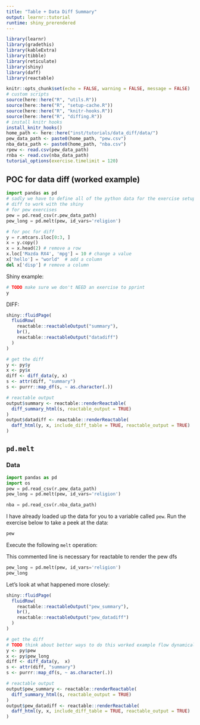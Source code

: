 ```yaml
---
title: "Table + Data Diff Summary"
output: learnr::tutorial
runtime: shiny_prerendered
---
```


```r
library(learnr)
library(gradethis)
library(kableExtra)
library(tibble)
library(reticulate)
library(shiny)
library(daff)
library(reactable)

knitr::opts_chunk$set(echo = FALSE, warning = FALSE, message = FALSE)
# custom scripts
source(here::here("R", "utils.R"))
source(here::here("R", "setup-cache.R"))
source(here::here("R", "knitr-hooks.R"))
source(here::here("R", "diffing.R"))
# install knitr hooks
install_knitr_hooks()
home_path <- here::here("inst/tutorials/data_diff/data/")
pew_data_path <- paste0(home_path, "pew.csv")
nba_data_path <- paste0(home_path, "nba.csv")
rpew <- read.csv(pew_data_path)
rnba <- read.csv(nba_data_path)
tutorial_options(exercise.timelimit = 120)
```

## POC for data diff (worked example)

```python
import pandas as pd
# sadly we have to define all of the python data for the exercise setup and the 
# diff to work with the shiny
# for pew exercises
pew = pd.read_csv(r.pew_data_path)
pew_long = pd.melt(pew, id_vars='religion')

# for poc for diff
y = r.mtcars.iloc[0:3, ]
x = y.copy()
x = x.head(2) # remove a row
x.loc['Mazda RX4', 'mpg'] = 10 # change a value
x['hello'] = "world"  # add a column
del x['disp'] # remove a column
```

Shiny example:

```python
# TODO make sure we don't NEED an exercise to pprint
y
```

<!-- ```{python x, echo=TRUE, opts.label="pprinter"} -->
<!-- x -->
<!-- ``` -->


<!-- These makes it so that the x and y data are SharedData so that reactable can detect it -->
<!-- `r htmltools::knit_print.shiny.tag.list(reactable::reactable(py$x))` -->
<!-- `r htmltools::knit_print.shiny.tag.list(reactable::reactable(py$y))` -->

DIFF:

```r
shiny::fluidPage(
  fluidRow(
    reactable::reactableOutput("summary"),
    br(),
    reactable::reactableOutput("datadiff")
  )
)
```


```r
# get the diff
y <- py$y
x <- py$x
diff <- diff_data(y, x)
s <- attr(diff, "summary")
s <- purrr::map_df(s, ~ as.character(.))

# reactable output 
output$summary <- reactable::renderReactable(
  diff_summary_html(s, reactable_output = TRUE)
)
output$datadiff <- reactable::renderReactable(
  daff_html(y, x, include_diff_table = TRUE, reactable_output = TRUE)
)

```

## `pd.melt`

### Data

```python
import pandas as pd
import os
pew = pd.read_csv(r.pew_data_path)
pew_long = pd.melt(pew, id_vars='religion')

nba = pd.read_csv(r.nba_data_path)
```

I have already loaded up the data for you to a variable called `pew`. Run the exercise below to take a peek at the data:

```python
pew

```

Execute the following `melt` operation:

This commented line is necessary for reactable to render the pew dfs

```python
pew_long = pd.melt(pew, id_vars='religion')
pew_long

```

<!-- TODO: try out the modern pandas tidy data series: https://tomaugspurger.github.io/modern-5-tidy -->

Let's look at what happened more closely:

```r
shiny::fluidPage(
  fluidRow(
    reactable::reactableOutput("pew_summary"),
    br(),
    reactable::reactableOutput("pew_datadiff")
  )
)
```

```r
# get the diff
# TODO think about better ways to do this worked example flow dynamically.
y <- py$pew
x <- py$pew_long
diff <- diff_data(y,  x)
s <- attr(diff, "summary")
s <- purrr::map_df(s, ~ as.character(.))

# reactable output
output$pew_summary <- reactable::renderReactable(
  diff_summary_html(s, reactable_output = TRUE)
)
output$pew_datadiff <- reactable::renderReactable(
  daff_html(y, x, include_diff_table = TRUE, reactable_output = TRUE)
)
```

<!-- ```{python ex-nba-load, exercise=TRUE, exercise.setup="pew_setup", opts.label="pprinter"} -->
<!-- nba -->

<!-- ``` -->


















